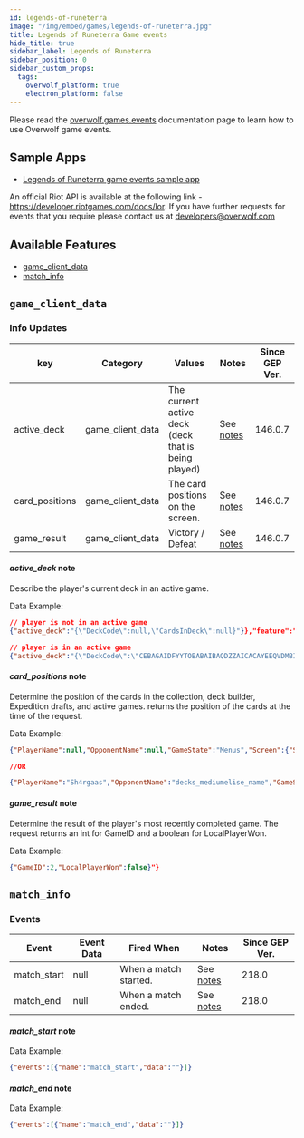 ```yaml
---
id: legends-of-runeterra
image: "/img/embed/games/legends-of-runeterra.jpg"
title: Legends of Runeterra Game events
hide_title: true
sidebar_label: Legends of Runeterra
sidebar_position: 0
sidebar_custom_props:
  tags:
    overwolf_platform: true
    electron_platform: false
---
```


<!-- GENERATED USING /scripts/generate.js -->

<head>
  <meta name="keywords" content="API for Legends of Runeterra, Legends of Runeterra API, SDK for Legends of Runeterra, Legends of Runeterra SDK"/>
</head>

<GameInfo gameId={21620} page="docs" />

Please read the [overwolf.games.events](/api/game-data) documentation page to learn how to use Overwolf game events.

## Sample Apps
* [Legends of Runeterra game events sample app](https://github.com/overwolf/events-sample-apps)

An official Riot API is available at the following link - https://developer.riotgames.com/docs/lor.
If you have further requests for events that you require please contact us at developers@overwolf.com

## Available Features

* [game_client_data](#game_client_data)
* [match_info](#match_info)

## `game_client_data`

### Info Updates

key            | Category         | Values                               | Notes                            | Since GEP Ver. |
-------------- | -----------------| ------------------------------------ | -------------------------------- | -------------  | 
active_deck    | game_client_data | The current active deck (deck that is being played) | See [notes](#active_deck-note)   | 146.0.7 |
card_positions | game_client_data | The card positions on the screen.    | See [notes](#card_positions-note)|   146.0.7      |
game_result    | game_client_data | Victory / Defeat                     | See [notes](#game_result-note)   |   146.0.7      |

#### *active_deck* note

Describe the player's current deck in an active game.

Data Example:

```json
// player is not in an active game
{"active_deck":"{\"DeckCode\":null,\"CardsInDeck\":null}"}},"feature":"game_client_data"}

// player is in an active game
{"active_deck":"{\"DeckCode\":\"CEBAGAIDFYYTOBABAIBAQDZZAICACAYEEQVDMBIBAIFQYJBFHAAQCAICEE\",\"CardsInDeck\":{\"01NX046\":3,\"01NX049\":3,\"01NX055\":3,\"01IO002\":3,\"01IO008\":3,\"01IO015\":3,\"01IO057\":3,\"01NX004\":2,\"01NX036\":2,\"01NX042\":2,\"01NX054\":2,\"01IO011\":2,\"01IO012\":2,\"01IO036\":2,\"01IO037\":2,\"01IO056\":2,\"01IO033\":1}}"}},"feature":"game_client_data"}
```

#### *card_positions* note

Determine the position of the cards in the collection, deck builder, Expedition drafts, and active games. returns the position of the cards at the time of the request.

Data Example:

```json
{"PlayerName":null,"OpponentName":null,"GameState":"Menus","Screen":{"ScreenWidth":1920,"ScreenHeight":1080},"Rectangles":[]}"}

//OR 

{"PlayerName":"Sh4rgaas","OpponentName":"decks_mediumelise_name","GameState":"InProgress","Screen":{"ScreenWidth":1920,"ScreenHeight":1080},"Rectangles":[{"CardID":1510579131,"CardCode":"face","TopLeftX":179,"TopLeftY":481,"Width":117,"Height":117,"LocalPlayer":true},{"CardID":1487329530,"CardCode":"face","TopLeftX":179,"TopLeftY":716,"Width":117,"Height":117,"LocalPlayer":false}]}"}
```

#### *game_result* note

Determine the result of the player's most recently completed game.
The request returns an int for GameID and a boolean for LocalPlayerWon.

Data Example:

```json
{"GameID":2,"LocalPlayerWon":false}"}
```

## `match_info`

### Events

Event      | Event Data  | Fired When          | Notes              | Since GEP Ver. |
-----------| ------------| ------------------- | ------------------ | --------------|
match_start |null|When a match started. |See [notes](#match_start-note)         |     218.0      | 
match_end |null|When a match ended. | See [notes](#match_end-note)        |     218.0      | 


#### *match_start* note

Data Example:

```json
{"events":[{"name":"match_start","data":""}]}
```

#### *match_end* note

Data Example:

```json
{"events":[{"name":"match_end","data":""}]}
```
